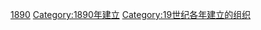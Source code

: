 {{Cat topic in year| topic=建立的組織| year=1890}}
[[Category:1890年代建立的組織|1890]]
[[Category:1890年建立|Category:1890年建立]]
[[Category:19世纪各年建立的组织|Category:19世纪各年建立的组织]]